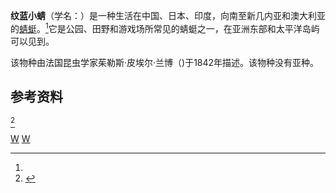 {{Speciesbox
| taxon = Diplacodes trivialis
| image = Diplacodes trivialis, West Bengal, India 13 09 2012.jpg
| image_caption =雌性纹蓝小蜻
| binomial_authority = (Rambur, 1842)
| synonyms =
}}
'''纹蓝小蜻'''（学名：{{lang|en|''Diplacodes trivialis''}}）是一种生活在中国、日本、印度，向南至新几内亚和澳大利亚的[[蜻蜓|蜻蜓]]。<ref name="facts" />它是公园、田野和游戏场所常见的蜻蜓之一，在亚洲东部和太平洋岛屿可以见到。

该物种由法国昆虫学家茱勒斯·皮埃尔·兰博（{{lang|en|Jules Pierre Rambur}})于1842年描述。该物种没有亚种。

==参考资料==
<references>
<ref name="facts">{{cite web | url=http://eol.org/pages/131133/details | title=Facts about Diplacodes trivialis | publisher=Encyclopedia of Life | accessdate=September 13, 2012 | archive-date=2018-10-10 | archive-url=https://web.archive.org/web/20181010095836/http://eol.org/pages/131133/details | dead-url=no }}</ref>
</references>
{{taxonbar}}
[[Category:_1842年描述的昆虫|W]]
[[Category:藍小蜻屬|W]]